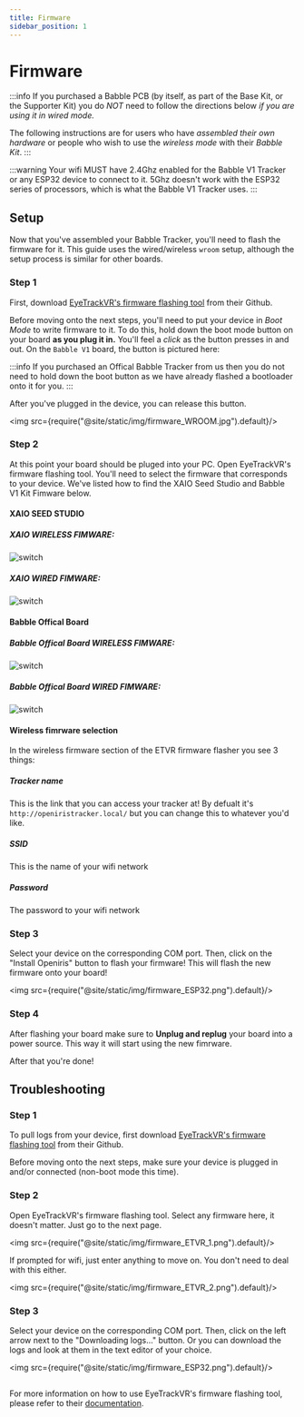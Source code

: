 ```yaml
---
title: Firmware
sidebar_position: 1
---
```


# Firmware

:::info
If you purchased a Babble PCB (by itself, as part of the Base Kit, or the Supporter Kit) you do *NOT* need to follow the directions below *if you are using it in wired mode.*

The following instructions are for users who have *assembled their own hardware* or people who wish to use the *wireless mode* with their *Babble Kit*.
:::

:::warning 
Your wifi MUST have 2.4Ghz enabled for the Babble V1 Tracker or any ESP32 device to connect to it. 5Ghz doesn't work with the ESP32 series of processors, which is what the Babble V1 Tracker uses.
::: 


## Setup

Now that you've assembled your Babble Tracker, you'll need to flash the firmware for it. This guide uses the wired/wireless `wroom` setup, although the setup process is similar for other boards.

### Step 1
First, download [EyeTrackVR's firmware flashing tool](https://github.com/EyeTrackVR/FirmwareFlashingTool/releases) from their Github. 

Before moving onto the next steps, you'll need to put your device in *Boot Mode* to write firmware to it. To do this, hold down the boot mode button on your board **as you plug it in.** You'll feel a *click* as the button presses in and out. On the `Babble V1` board, the button is pictured here:

:::info 
If you purchased an Offical Babble Tracker from us then you do not need to hold down the boot button as we have already flashed a bootloader onto it for you. 
:::

After you've plugged in the device, you can release this button.

<img src={require("@site/static/img/firmware_WROOM.jpg").default}/>

### Step 2

At this point your board should be pluged into your PC. Open EyeTrackVR's firmware flashing tool. You'll need to select the firmware that corresponds to your device. We've listed how to find the XAIO Seed Studio and Babble V1 Kit Fimware below. 

#### XAIO SEED STUDIO 

##### XAIO WIRELESS FIMWARE: 
![switch](/img/XAIOwireless.png)

##### XAIO WIRED FIMWARE: 
![switch](/img/XAIOwired.png)

#### Babble Offical Board

##### Babble Offical Board WIRELESS FIMWARE: 
![switch](/img/BabbleWireless.png)

##### Babble Offical Board WIRED FIMWARE:
![switch](/img/BabbleWired.png)

#### Wireless fimrware selection

In the wireless firmware section of the ETVR firmware flasher you see 3 things:

##### Tracker name

This is the link that you can access your tracker at! By defualt it's ```http://openiristracker.local/``` but you can change this to whatever you'd like. 

##### SSID

This is the name of your wifi network 

##### Password 

The password to your wifi network


### Step 3

Select your device on the corresponding COM port. Then, click on the "Install Openiris" button to flash your firmware! This will flash the new firmware onto your board!

<img src={require("@site/static/img/firmware_ESP32.png").default}/>

### Step 4 

After flashing your board make sure to **Unplug and replug** your board into a power source. This way it will start using the new fimrware.

After that you're done!

## Troubleshooting

### Step 1
To pull logs from your device, first download [EyeTrackVR's firmware flashing tool](https://github.com/EyeTrackVR/FirmwareFlashingTool/releases) from their Github. 

Before moving onto the next steps, make sure your device is plugged in and/or connected (non-boot mode this time).

### Step 2

Open EyeTrackVR's firmware flashing tool. Select any firmware here, it doesn't matter. Just go to the next page. 

<img src={require("@site/static/img/firmware_ETVR_1.png").default}/>

If prompted for wifi, just enter anything to move on. You don't need to deal with this either.

<img src={require("@site/static/img/firmware_ETVR_2.png").default}/>

### Step 3

Select your device on the corresponding COM port. Then, click on the left arrow next to the "Downloading logs..." button. Or you can download the logs and look at them in the text editor of your choice.

<img src={require("@site/static/img/firmware_ESP32.png").default}/>

##

For more information on how to use EyeTrackVR's firmware flashing tool, please refer to their [documentation](https://docs.eyetrackvr.dev/firmware_guide/flashing_tool).

